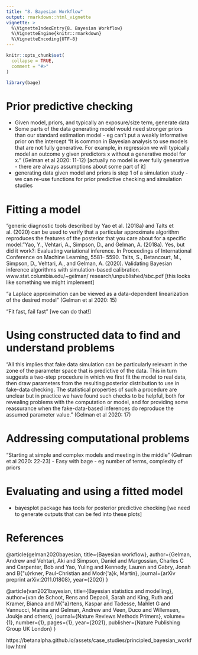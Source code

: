 ```yaml
---
title: "8. Bayesian Workflow"
output: rmarkdown::html_vignette
vignette: >
  %\VignetteIndexEntry{8. Bayesian Workflow}
  %\VignetteEngine{knitr::rmarkdown}
  %\VignetteEncoding{UTF-8}
---
```


```r
knitr::opts_chunk$set(
  collapse = TRUE,
  comment = "#>"
)
```

```r
library(bage)
```


# Prior predictive checking

- Given model, priors, and typically an exposure/size term, generate data
- Some parts of the data generating model would need stronger priors than our standard estimation model - eg can't put a weakly informative prior on the intercept "It is common in Bayesian analysis to use models that are not fully generative. For example, in regression we will typically model an outcome y given predictors x without a generative model for x." (Gelman et al 2020: 11-12) [actually no model is ever fully generative - there are always assumptions about some part of it]
- generating data given model and priors is step 1 of a simulation study - we can re-use functions for prior predictive checking and simulation studies


# Fitting a model

"generic diagnostic tools described by Yao et al. (2018a) and Talts et al. (2020) can be used to verify that a particular approximate algorithm reproduces the features of the posterior that you care about for a specific model."Yao, Y., Vehtari, A., Simpson, D., and Gelman, A. (2018a). Yes, but did it work?: Evaluating variational inference. In Proceedings of International Conference on Machine Learning, 5581–
5590.
Talts, S., Betancourt, M., Simpson, D., Vehtari, A., and Gelman, A. (2020). Validating Bayesian
inference algorithms with simulation-based calibration. www.stat.columbia.edu/~gelman/
research/unpublished/sbc.pdf [this looks like something we might implement]

"a Laplace approximation can be viewed as a data-dependent linearization of the desired model" (Gelman et al 2020: 15)

"Fit fast, fail fast" [we can do that!]

# Using constructed data to find and understand problems

"All this implies that fake data simulation can be particularly relevant in the zone of the parameter space that is predictive of the data. This in turn suggests a two-step procedure in which we first fit the model to real data, then draw parameters from the resulting posterior distribution to use in fake-data checking. The statistical properties of such a procedure are unclear but in practice we have found such checks to be helpful, both for revealing problems with the computation or model, and for providing some reassurance when the fake-data-based inferences do reproduce the assumed parameter value." (Gelman et al 2020: 17)


# Addressing computational problems

"Starting at simple and complex models and meeting in the middle" (Gelman et al 2020: 22-23) - Easy with bage - eg number of terms, complexity of priors

# Evaluating and using a fitted model

- bayesplot package has tools for posterior predictive checking [we need to generate outputs that can be fed into these plots]




# References

@article{gelman2020bayesian,
  title={Bayesian workflow},
  author={Gelman, Andrew and Vehtari, Aki and Simpson, Daniel and Margossian, Charles C and Carpenter, Bob and Yao, Yuling and Kennedy, Lauren and Gabry, Jonah and B{\"u}rkner, Paul-Christian and Modr{\'a}k, Martin},
  journal={arXiv preprint arXiv:2011.01808},
  year={2020}
}

@article{van2021bayesian,
  title={Bayesian statistics and modelling},
  author={van de Schoot, Rens and Depaoli, Sarah and King, Ruth and Kramer, Bianca and M{\"a}rtens, Kaspar and Tadesse, Mahlet G and Vannucci, Marina and Gelman, Andrew and Veen, Duco and Willemsen, Joukje and others},
  journal={Nature Reviews Methods Primers},
  volume={1},
  number={1},
  pages={1},
  year={2021},
  publisher={Nature Publishing Group UK London}
}


https://betanalpha.github.io/assets/case_studies/principled_bayesian_workflow.html
